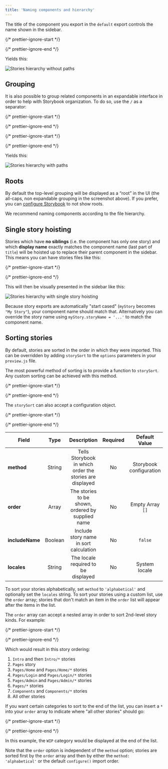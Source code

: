 ```yaml
---
title: 'Naming components and hierarchy'
---
```


The title of the component you export in the `default` export controls the name shown in the sidebar.

{/* prettier-ignore-start */}

<CodeSnippets path="button-story-default-export.md" />

{/* prettier-ignore-end */}

Yields this:

![Stories hierarchy without paths](../_assets/writing-stories/naming-hierarchy-no-path.png)

## Grouping

It is also possible to group related components in an expandable interface in order to help with Storybook organization. To do so, use the `/` as a separator:

{/* prettier-ignore-start */}

<CodeSnippets path="button-story-grouped.md" />

{/* prettier-ignore-end */}

{/* prettier-ignore-start */}

<CodeSnippets path="checkbox-story-grouped.md" />

{/* prettier-ignore-end */}

Yields this:

![Stories hierarchy with paths](../_assets/writing-stories/naming-hierarchy-with-path.png)

## Roots

By default the top-level grouping will be displayed as a “root” in the UI (the all-caps, non expandable grouping in the screenshot above). If you prefer, you can [configure Storybook](../configure/sidebar-and-urls.mdx#roots) to not show roots.

We recommend naming components according to the file hierarchy.

## Single story hoisting

Stories which have **no siblings** (i.e. the component has only one story) and which **display name** exactly matches the component name (last part of `title`) will be hoisted up to replace their parent component in the sidebar. This means you can have stories files like this:

{/* prettier-ignore-start */}

<CodeSnippets path="button-story-hoisted.md" />

{/* prettier-ignore-end */}

This will then be visually presented in the sidebar like this:

![Stories hierarchy with single story hoisting](../_assets/writing-stories/naming-hierarchy-single-story-hoisting.png)

Because story exports are automatically "start cased" (`myStory` becomes `"My Story"`), your component name should match that. Alternatively you can override the story name using `myStory.storyName = '...'` to match the component name.

## Sorting stories

By default, stories are sorted in the order in which they were imported. This can be overridden by adding `storySort` to the `options` parameters in your `preview.js` file.

The most powerful method of sorting is to provide a function to `storySort`. Any custom sorting can be achieved with this method.

{/* prettier-ignore-start */}

<CodeSnippets path="storybook-preview-sort-function.md" />

{/* prettier-ignore-end */}

The `storySort` can also accept a configuration object.

{/* prettier-ignore-start */}

<CodeSnippets path="storybook-preview-empty-sort-object.md" />

{/* prettier-ignore-end */}

| Field           |  Type   |                       Description                        | Required |      Default Value      |          Example          |
| --------------- | :-----: | :------------------------------------------------------: | :------: | :---------------------: | :-----------------------: |
| **method**      | String  | Tells Storybook in which order the stories are displayed |    No    | Storybook configuration |     `'alphabetical'`      |
| **order**       |  Array  |     The stories to be shown, ordered by supplied name    |    No    |    Empty Array `[]`     | `['Intro', 'Components']` |
| **includeName** | Boolean |          Include story name in sort calculation          |    No    |         `false`         |          `true`           |
| **locales**     | String  |           The locale required to be displayed            |    No    |      System locale      |          `en-US`          |

To sort your stories alphabetically, set `method` to `'alphabetical'` and optionally set the `locales` string. To sort your stories using a custom list, use the `order` array; stories that don't match an item in the `order` list will appear after the items in the list.

The `order` array can accept a nested array in order to sort 2nd-level story kinds. For example:

{/* prettier-ignore-start */}

<CodeSnippets path="storybook-preview-with-ordered-pages.md" />

{/* prettier-ignore-end */}

Which would result in this story ordering:

1. `Intro` and then `Intro/*` stories
2. `Pages` story
3. `Pages/Home` and `Pages/Home/*` stories
4. `Pages/Login` and `Pages/Login/*` stories
5. `Pages/Admin` and `Pages/Admin/*` stories
6. `Pages/*` stories
7. `Components` and `Components/*` stories
8. All other stories

If you want certain categories to sort to the end of the list, you can insert a `*` into your `order` array to indicate where "all other stories" should go:

{/* prettier-ignore-start */}

<CodeSnippets path="storybook-preview-with-ordered-pages-and-wildcard.md" />

{/* prettier-ignore-end */}

In this example, the `WIP` category would be displayed at the end of the list.

Note that the `order` option is independent of the `method` option; stories are sorted first by the `order` array and then by either the `method: 'alphabetical'` or the default `configure()` import order.
